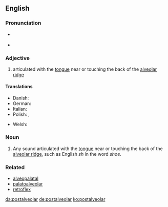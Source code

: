==English==

===Pronunciation===
* {{a|Received Pronunciation}} {{IPA|/ˌpəʊstælviˈəʊlə(ɹ)/|/ˌpəʊstælˈviːələ(ɹ)/|/ˌpəʊstˈælviələ(ɹ)/|lang=en}}
* {{a|General American}} {{IPA|/ˌpoʊstælˈviːəlɚ/|lang=en}}

===Adjective===
{{en-adj|-}}

# {{lb|en|phonetics}} articulated with the [[tongue]] near or touching the back of the [[alveolar ridge]]

====Translations====
{{trans-top|articulated with the tongue near or touching the back of the alveolar ridge}}
* Danish: {{t+|da|postalveolar}}
* German: {{t+|de|postalveolar}}
* Italian: {{t|it|postalveolare}}
* Polish: {{t|pl|zadziąsłowy|m}}, {{t|pl|postalweolarny|m}}
{{trans-mid}}
* Welsh: {{t|cy|ôl-orfannol}}
{{trans-bottom}}

===Noun===
{{en-noun}}

# {{lb|en|phonetics}} Any sound articulated with the [[tongue]] near or touching the back of the [[alveolar ridge]], such as English ''sh'' in the word ''shoe''.

===Related===
* [[alveopalatal]]
* [[palatoalveolar]]
* [[retroflex]]

[[da:postalveolar]]
[[de:postalveolar]]
[[ko:postalveolar]]
